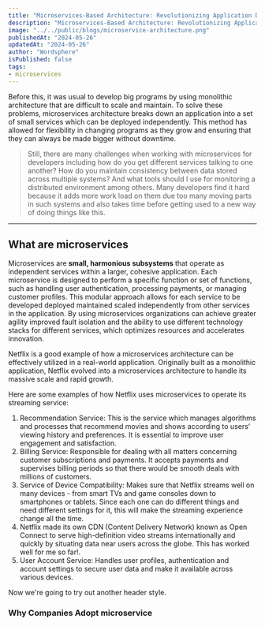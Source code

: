 ```yaml
---
title: "Microservices-Based Architecture: Revolutionizing Application Development"
description: "Microservices-Based Architecture: Revolutionizing Application Development"
image: "../../public/blogs/microservice-architecture.png"
publishedAt: "2024-05-26"
updatedAt: "2024-05-26"
author: "Wordsphere"
isPublished: false
tags:
- microservices
---
```


Before this, it was usual to develop big programs by using monolithic architecture that are difficult to scale and maintain. To solve these problems, microservices architecture breaks down an application into a set of small services which can be deployed independently. This method has allowed for flexibility in changing programs as they grow and ensuring that they can always be made bigger without downtime.

> Still, there are many challenges when working with microservices for developers including how do you get different services talking to one another? How do you maintain consistency between data stored across multiple systems? And what tools should I use for monitoring a distributed environment among others. Many developers find it hard because it adds more work load on them due too many moving parts in such systems and also takes time before getting used to a new way of doing things like this.

---

## What are microservices

Microservices are **small, harmonious subsystems** that operate as independent services within a larger, cohesive application. Each microservice is designed to perform a specific function or set of functions, such as handling user authentication, processing payments, or managing customer profiles. This modular approach allows for each service to be developed deployed maintained scaled independently from other services in the application. By using microservices organizations can achieve greater agility improved fault isolation and the ability to use different technology stacks for different services, which optimizes resources and accelerates innovation.

Netflix is a good example of how a microservices architecture can be effectively utilized in a real-world application. Originally built as a monolithic application, Netflix evolved into a microservices architecture to handle its massive scale and rapid growth.

Here are some examples of how Netflix uses microservices to operate its streaming service:

1.  Recommendation Service: This is the service which manages algorithms and processes that recommend movies and shows according to users’ viewing history and preferences. It is essential to improve user engagement and satisfaction.
2.  Billing Service: Responsible for dealing with all matters concerning customer subscriptions and payments. It accepts payments and supervises billing periods so that there would be smooth deals with millions of customers.
3.  Service of Device Compatibility: Makes sure that Netflix streams well on many devices - from smart TVs and game consoles down to smartphones or tablets. Since each one can do different things and need different settings for it, this will make the streaming experience change all the time.
4.  Netflix made its own CDN (Content Delivery Network) known as Open Connect to serve high-definition video streams internationally and quickly by situating data near users across the globe. This has worked well for me so far!.
5.  User Account Service: Handles user profiles, authentication and account settings to secure user data and make it available across various devices.

Now we're going to try out another header style.

### Why Companies Adopt microservice
